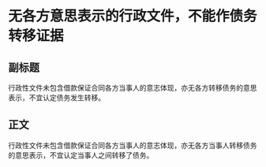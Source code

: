 # 无各方意思表示的行政文件，不能作债务转移证据
## 副标题
行政性文件未包含借款保证合同各方当事人的意志体现，亦无各方转移债务的意思表示，不宜认定债务发生转移。
## 正文
行政性文件未包含借款保证合同各方当事人的意志体现，亦无各方当事人转移债务的意思表示，不宜认定当事人之间转移了债务。